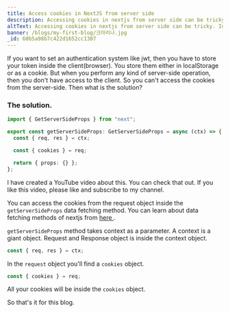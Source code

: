 ```yaml
---
title: Access cookies in NextJS from server side
description: Accessing cookies in nextjs from server side can be tricky. In this blog you will learn how to do that
altText: Accessing cookies in nextjs from server side can be tricky. In this blog you will learn how to do that
banner: /blogs/my-first-blog/크아리나.jpg
_id: 60b5a98b7c422d1652cc1307
---
```


If you want to set an authentication system like jwt, then you have to store your token inside the client(browser). You store them either in localStorage or as a cookie. But when you perform any kind of server-side operation, then you don't have access to the client. So you can't access the cookies from the server-side. Then what is the solution?

### The solution.

```typescript
import { GetServerSideProps } from "next";

export const getServerSideProps: GetServerSideProps = async (ctx) => {
  const { req, res } = ctx;

  const { cookies } = req;

  return { props: {} };
};
```

I have created a YouTube video about this. You can check that out. If you like this video, please like and subscribe to my channel.

You can access the cookies from the request object inside the `getServerSideProps` data fetching method. You can learn about data fetching methods of nextjs from [ here ](https://nextjs.org/docs/basic-features/data-fetching#getserversideprops-server-side-rendering).

`getServerSideProps` method takes context as a parameter. A context is a giant object. Request and Response object is inside the context object.

```typescript
const { req, res } = ctx;
```

In the `request` object you'll find a `cookies` object.

```typescript
const { cookies } = req;
```

All your cookies will be inside the `cookies` object.

So that's it for this blog.
